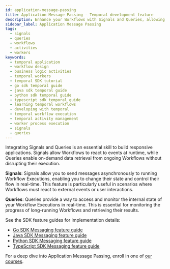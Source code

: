 ```yaml
---
id: application-message-passing
title: Application Message Passing - Temporal development feature
description: Enhance your Workflows with Signals and Queries, allowing dynamic responses to external events and real-time state access for comprehensive monitoring and tracking.
sidebar_label: Application Message Passing
tags:
  - signals
  - queries
  - workflows
  - activities
  - workers
keywords:
  - temporal application
  - workflow design
  - business logic activities
  - temporal workers
  - temporal SDK tutorial
  - go sdk temporal guide
  - java sdk temporal guide
  - python sdk temporal guide
  - typescript sdk temporal guide
  - learning temporal workflows
  - developing with temporal
  - temporal workflow execution
  - temporal activity management
  - worker process execution
  - signals
  - queries
---
```


Integrating Signals and Queries is an essential skill to build responsive applications. Signals allow Workflows to react to events at runtime, while Queries enable on-demand data retrieval from ongoing Workflows without disrupting their execution.

**Signals**: Signals allow you to send messages asynchronously to running Workflow Executions, enabling you to change their state and control their flow in real-time. This feature is particularly useful in scenarios where Workflows must react to external events or user interactions.

**Queries**: Queries provide a way to access and monitor the internal state of your Workflow Executions in real-time. This is essential for monitoring the progress of long-running Workflows and retrieving their results.

See the SDK feature guides for implementation details:

- [Go SDK Messaging feature guide](/dev-guide/go/messages)
- [Java SDK Messaging feature guide](/dev-guide/java/messages)
- [Python SDK Messaging feature guide](/dev-guide/python/messages)
- [TypeScript SDK Messaging feature guide](/dev-guide/typescript/messages)

For a deep dive into Application Message Passing, enroll in one of [our courses](https://learn.temporal.io/courses/interacting_with_workflows).
